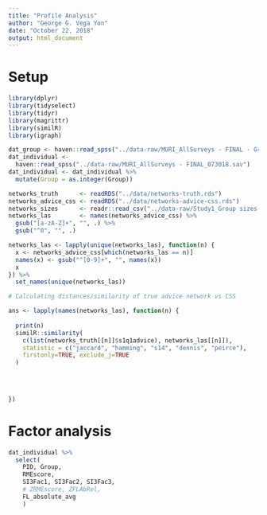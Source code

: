 ```yaml
---
title: "Profile Analysis"
author: "George G. Vega Yon"
date: "October 22, 2018"
output: html_document
---
```


# Setup

```r
library(dplyr)
library(tidyselect)
library(tidyr)
library(magrittr)
library(similR)
library(igraph)
```

```r
dat_group <- haven::read_spss("../data-raw/MURI_AllSurveys - FINAL - Group level data_1.sav")
dat_individual <- 
  haven::read_spss("../data-raw/MURI_AllSurveys - FINAL_073018.sav")
dat_individual <- dat_individual %>%
  mutate(Group = as.integer(Group))
```

```r
networks_truth      <- readRDS("../data/networks-truth.rds")
networks_advice_css <- readRDS("../data/networks-advice-css.rds")
networks_sizes      <- readr::read_csv("../data-raw/Study1_Group sizes.csv")
networks_las        <- names(networks_advice_css) %>%
  gsub("[a-zA-Z]+", "", .) %>%
  gsub("^0", "", .)

networks_las <- lapply(unique(networks_las), function(n) {
  x <- networks_advice_css[which(networks_las == n)]
  names(x) <- gsub("^[0-9]+", "", names(x))
  x
}) %>%
  set_names(unique(networks_las))

# Calculating distances/similarity of true advice network vs CSS

ans <- lapply(names(networks_las), function(n) {
  
  print(n)
  similR::similarity(
    c(list(networks_truth[[n]]$s1q1advice), networks_las[[n]]),
    statistic = c("jaccard", "hamming", "s14", "dennis", "peirce"),
    firstonly=TRUE, exclude_j=TRUE
  )
  
  

  
})

```


# Factor analysis

```r
dat_individual %>%
  select(
    PID, Group,
    RMEscore,
    SI3Fac1, SI3Fac2, SI3Fac3,
    # ZRMEscore, ZFLAbRel,
    FL_absolute_avg
    )
```


# 

